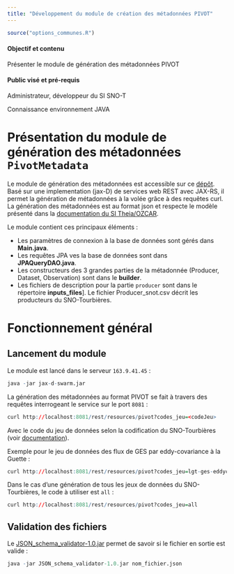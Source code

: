 ```yaml
---
title: "Développement du module de création des métadonnées PIVOT"
---
```


```r
source("options_communes.R")
```

<div class="alert alert-success" role="alert">
  <h4 class="alert-heading">**Objectif et contenu**</h4>
  <p>Présenter le module de génération des métadonnées PIVOT</p>
</div>

<div class="alert alert-info" role="alert">
  <h4 class="alert-heading">**Public visé et pré-requis**</h4>
  <p>Administrateur, développeur du SI SNO-T</p>
  <p>Connaissance environnement JAVA</p>
</div>

# Présentation du module de génération des métadonnées `PivotMetadata`

Le module de génération des métadonnées est accessible sur ce [dépôt](https://git.renater.fr/anonscm/git/si-snot/PivotMetadata_snot.git). Basé sur une implementation (jax-D) de services web REST avec JAX-RS, il permet la génération de métadonnées à la volée grâce à des requêtes curl.
La génération des métadonnées est au format json et respecte le modèle présenté dans la [documentation du SI Theia/OZCAR](https://theia-ozcar.gricad-pages.univ-grenoble-alpes.fr/doc-producer/producer-documentation.html).

Le module contient ces principaux éléments : 

- Les paramètres de connexion à la base de données sont gérés dans **Main.java**.
- Les requêtes JPA ves la base de données sont dans **JPAQueryDAO.java**.
- Les constructeurs des 3 grandes parties de la métadonnée (Producer, Dataset, Observation) sont dans le **builder**.
- Les fichiers de description pour la partie `producer` sont dans le répertoire **inputs_files**]. Le fichier Producer_snot.csv décrit les producteurs du SNO-Tourbières.

# Fonctionnement général

## Lancement du module 
Le module est lancé dans le serveur `163.9.41.45` :

```r
java -jar jax-d-swarm.jar
```

La génération des métadonnées au format PIVOT se fait à travers des requêtes interrogeant le service sur le port `8081` :

```r
curl http://localhost:8081/rest/resources/pivot?codes_jeu=<codeJeu>
```

Avec <codeJeu> le code du jeu de données selon la codification du SNO-Tourbières (voir [documentation](https://sourcesup.renater.fr/www/si-snot/4_JeuxDonneesDOI.html)).

Exemple pour le jeu de données des flux de GES par eddy-covariance à la Guette : 

```r
curl http://localhost:8081/rest/resources/pivot?codes_jeu=lgt-ges-eddycovariance
```

Dans le cas d'une génération de tous les jeux de données du SNO-Tourbières, le code à utiliser est `all` : 

```r
curl http://localhost:8081/rest/resources/pivot?codes_jeu=all
```

## Validation des fichiers

Le [JSON_schema_validator-1.0.jar](https://forge-osuc.cnrs-orleans.fr/projects/sie-sno-tourbiere/repository/revisions/master/raw/Developpement/Scripts/JSON_schema_validator-1.0.jar) permet de savoir si le fichier en sortie est valide :

```r
java -jar JSON_schema_validator-1.0.jar nom_fichier.json
```